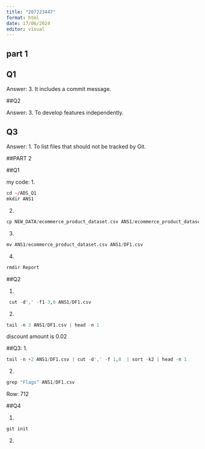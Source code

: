 ```yaml
---
title: "207223447"
format: html
date: 17/06/2024
editor: visual
---
```


## part 1

## Q1

Answer: 3. It includes a commit message.

##Q2

Answer: 3. To develop features independently.

## Q3

Answer: 1. To list files that should not be tracked by Git.

##PART 2

##Q1

my code: 1.

```r
cd ~/ADS_Q1 
mkdir ANS1
```

2.  

```r
cp NEW_DATA/ecommerce_product_dataset.csv ANS1/ecommerce_product_dataset.csv
```

3.  

```r
mv ANS1/ecommerce_product_dataset.csv ANS1/DF1.csv
```

4.  

```r
rmdir Report
```

##Q2

1.  

```r
 cut -d',' -f1-3,8 ANS1/DF1.csv
```

2.  

```r
tail -n 3 ANS1/DF1.csv | head -n 1 
```
discount amount is 0.02

##Q3:
1.
```r
tail -n +2 ANS1/DF1.csv | cut -d',' -f 1,8  | sort -k2 | head -n 1

```

2.
```r
grep "Flags" ANS1/DF1.csv
```
Row: 712
 
##Q4

1.
```r
git init
```
2.


